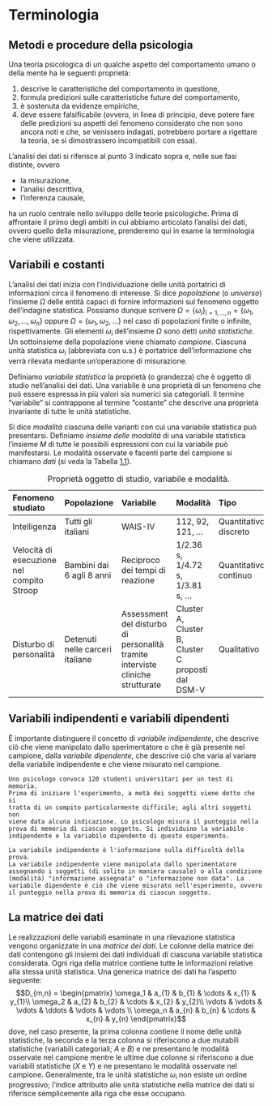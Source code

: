 # Terminologia {#chapter:terminologia}

## Metodi e procedure della psicologia

Una teoria psicologica di un qualche aspetto del comportamento umano o
della mente ha le seguenti proprietà:

1.  descrive le caratteristiche del comportamento in questione,
2.  formula predizioni sulle caratteristiche future del comportamento,
3.  è sostenuta da evidenze empiriche,
4.  deve essere falsificabile (ovvero, in linea di principio, deve
    potere fare delle predizioni su aspetti del fenomeno considerato che
    non sono ancora noti e che, se venissero indagati, potrebbero
    portare a rigettare la teoria, se si dimostrassero incompatibili con
    essa).

L'analisi dei dati si riferisce al punto 3 indicato sopra e, nelle sue
fasi distinte, ovvero

-   la misurazione,
-   l'analisi descrittiva,
-   l'inferenza causale,

ha un ruolo centrale nello sviluppo delle teorie psicologiche. Prima di
affrontare il primo degli ambiti in cui abbiamo articolato l'analisi dei
dati, ovvero quello della misurazione, prenderemo qui in esame la
terminologia che viene utilizzata.

## Variabili e costanti

L'analisi dei dati inizia con l'individuazione delle unità portatrici di
informazioni circa il fenomeno di interesse. Si dice *popolazione* (o
*universo*) l'insieme $\Omega$ delle entità capaci di fornire
informazioni sul fenomeno oggetto dell'indagine statistica. Possiamo
dunque scrivere
$\Omega = \{\omega_i\}_{i=1, \dots, n}= \{\omega_1, \omega_2, \dots, \omega_n\}$
oppure $\Omega =  \{\omega_1, \omega_2, \dots \}$ nel caso di
popolazioni finite o infinite, rispettivamente. Gli elementi $\omega_i$
dell'insieme $\Omega$ sono detti *unità statistiche*. Un sottoinsieme
della popolazione viene chiamato *campione*. Ciascuna unità statistica
$\omega_i$ (abbreviata con u.s.) è portatrice dell'informazione che
verrà rilevata mediante un'operazione di misurazione.

Definiamo *variabile statistica* la proprietà (o grandezza) che è
oggetto di studio nell'analisi dei dati. Una variabile è una proprietà
di un fenomeno che può essere espressa in più valori sia numerici sia
categoriali. Il termine "variabile" si contrappone al termine "costante"
che descrive una proprietà invariante di tutte le unità statistiche.

Si dice *modalità* ciascuna delle varianti con cui una variabile
statistica può presentarsi. Definiamo *insieme delle modalità* di una
variabile statistica l'insieme $M$ di tutte le possibili espressioni con
cui la variabile può manifestarsi. Le modalità osservate e facenti parte
del campione si chiamano *dati* (si veda la
Tabella [1.1](#tab:term_st_desc){reference-type="ref"
reference="tab:term_st_desc"}).

::: {#tab:term_st_desc}
  **Fenomeno studiato**                       **Popolazione**                   **Variabile**                                                                    **Modalità**                                         **Tipo**
  ------------------------------------------- --------------------------------- -------------------------------------------------------------------------------- ---------------------------------------------------- -----------------------
  Intelligenza                                Tutti gli italiani                WAIS-IV                                                                          $112$, $92$, $121$, ...                              Quantitativo discreto
  Velocità di esecuzione nel compito Stroop   Bambini dai 6 agli 8 anni         Reciproco dei tempi di reazione                                                  $1/2.36$ s, $1/4.72$ s, $1/3.81$ s, ...              Quantitativo continuo
  Disturbo di personalità                     Detenuti nelle carceri italiane   Assessment del disturbo di personalità tramite interviste cliniche strutturate   Cluster A, Cluster B, Cluster C proposti dal DSM-V   Qualitativo

  : Proprietà oggetto di studio, variabile e modalità.
:::

## Variabili indipendenti e variabili dipendenti

È importante distinguere il concetto di *variabile indipendente*, che
descrive ciò che viene manipolato dallo sperimentatore o che è già
presente nel campione, dalla *variabile dipendente*, che descrive ciò
che varia al variare della variabile indipendente e che viene misurato
nel campione.



```exercise
Uno psicologo convoca 120 studenti universitari per un test di memoria.
Prima di iniziare l'esperimento, a metà dei soggetti viene detto che si
tratta di un compito particolarmente difficile; agli altri soggetti non
viene data alcuna indicazione. Lo psicologo misura il punteggio nella
prova di memoria di ciascun soggetto. Si individuino la variabile
indipendente e la variabile dipendente di questo esperimento.
```

```solution
La variabile indipendente è l'informazione sulla difficoltà della prova.
La variabile indipendente viene manipolata dallo sperimentatore
assegnando i soggetti (di solito in maniera causale) o alla condizione
(modalità) "informazione assegnata" o "informazione non data". La
variabile dipendente è ciò che viene misurato nell'esperimento, ovvero
il punteggio nella prova di memoria di ciascun soggetto.
```


## La matrice dei dati

Le realizzazioni delle variabili esaminate in una rilevazione statistica
vengono organizzate in una *matrice dei dati*. Le colonne della matrice
dei dati contengono gli insiemi dei dati individuali di ciascuna
variabile statistica considerata. Ogni riga della matrice contiene tutte
le informazioni relative alla stessa unità statistica. Una generica
matrice dei dati ha l'aspetto seguente: $$D_{m,n} = 
 \begin{pmatrix}
  \omega_1 & a_{1}   & b_{1}   & \cdots & x_{1} & y_{1}\\
  \omega_2 & a_{2}   & b_{2}   & \cdots & x_{2} & y_{2}\\
  \vdots   & \vdots  & \vdots  & \ddots & \vdots & \vdots  \\
 \omega_n  & a_{n}   & b_{n}   & \cdots & x_{n} & y_{n}
 \end{pmatrix}$$ dove, nel caso presente, la prima colonna contiene il
nome delle unità statistiche, la seconda e la terza colonna si
riferiscono a due mutabili statistiche (variabili categoriali; $A$ e
$B$) e ne presentano le modalità osservate nel campione mentre le ultime
due colonne si riferiscono a due variabili statistiche ($X$ e $Y$) e ne
presentano le modalità osservate nel campione. Generalmente, tra le
unità statistiche $\omega_i$ non esiste un ordine progressivo; l'indice
attribuito alle unità statistiche nella matrice dei dati si riferisce
semplicemente alla riga che esse occupano.
